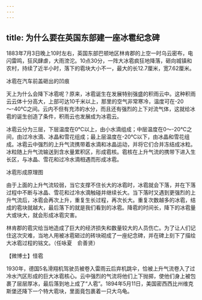 ```yaml
---
---
---
```

title: 为什么要在英国东部建一座冰雹纪念碑
---




1883年7月3日晚上10时左右，英国东部巴顿地区林肯郡的上空一时乌云密布，电闪雷鸣，狂风肆虐，大雨滂沱。10点30分，一阵大冰雹疯狂地降落，砸向城镇和农村，持续了近半小时，落下的雹块大小不一，最大的长12.7厘米，宽7.62厘米。

冰雹在汽车前盖砸出的凹痕



天上为什么会降下冰雹呢？原来，冰雹诞生在发展特别强盛的积雨云中。这种积雨云云体十分高大，上部可达10千米以上，那里的空气非常寒冷，温度可在-20～-40℃之间。云内不但有充沛的水分，而且还有强烈的上下对流气体，这就给冰雹的诞生创造了条件，积雨云也发展成为冰雹云。

冰雹云分为三层，下层温度在0℃以上，由小水滴组成；中层温度在0～-20℃之间，由过冷水滴、冰晶和雪花组成；最上层温度在-20℃以下，由冰晶和雪花组成。冰雹云中强烈的上升气流携带着水滴和冰晶运动，并将它们合并冻结成冰粒。冰粒随上升气流输送到含水量累积区，形成雹核。雹核在上升气流的携带下进入生长区，与冰晶、雪花和过冷水滴相遇而形成冰雹。

冰雹形成原理图



由于上面的上升气流较弱，当它支撑不住长大的冰雹时，冰雹就会下落，并在下落过程中不断与冰晶、雪花和过冷水滴触碰并继续长大。当下落时又遇到更强烈的上升气流后，冰雹会再次上升，重复生长过程，再次长大。重复次数越多的冰雹，结成的雹块就越大，最后落下的就是我们看到的冰雹。降雹的时间长，降下的冰雹量大或块大，就会形成冰雹灾害。

林肯郡的雹灾给当地造成了巨大的经济损失和数量较大的人员伤亡。为了让人们记住这次灾难，当地人用被冰雹砸过的砖块砌成了一座纪念碑，并在碑上刻下了描绘大冰雹过程的铭文。（任咏夏　俞善贤）





【微博士】怪雹

1930年，德国5名滑翔机驾驶员被卷入雷雨云后弃机跳伞，恰被上升气流卷入了过冷水汽区形成的巨大冰雹核心。云中强烈的气流将他们上下抛掷，使他们身上被包裹了层层厚冰，最后落到地上成了“人雹”。1894年5月11日，美国密西西比州维克斯堡还降下一个特大雹块，里面竟包裹着一只大乌龟。